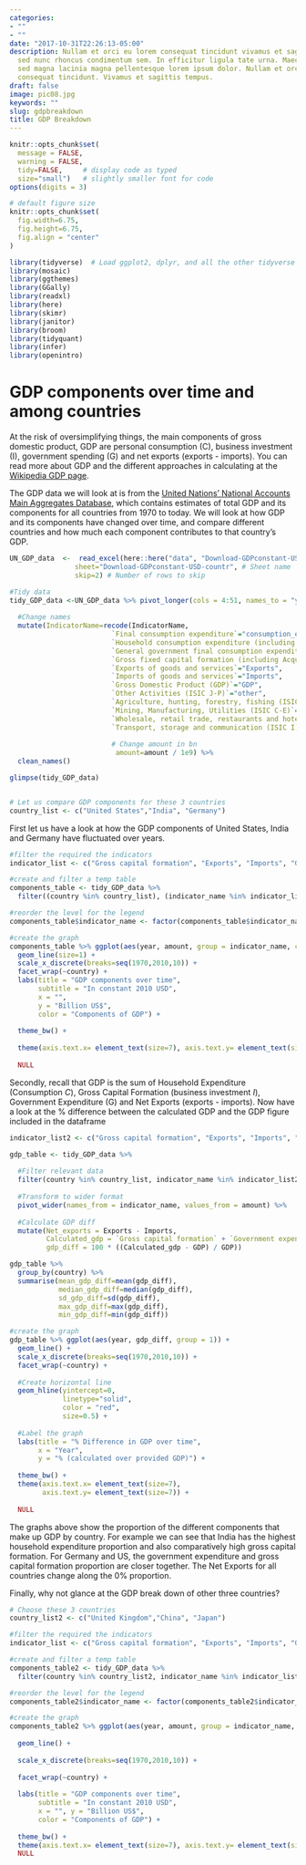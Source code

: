 ```yaml
---
categories:
- ""
- ""
date: "2017-10-31T22:26:13-05:00"
description: Nullam et orci eu lorem consequat tincidunt vivamus et sagittis magna
  sed nunc rhoncus condimentum sem. In efficitur ligula tate urna. Maecenas massa
  sed magna lacinia magna pellentesque lorem ipsum dolor. Nullam et orci eu lorem
  consequat tincidunt. Vivamus et sagittis tempus.
draft: false
image: pic08.jpg
keywords: ""
slug: gdpbreakdown
title: GDP Breakdown
---
```



```r
knitr::opts_chunk$set(
  message = FALSE, 
  warning = FALSE, 
  tidy=FALSE,     # display code as typed
  size="small")   # slightly smaller font for code
options(digits = 3)

# default figure size
knitr::opts_chunk$set(
  fig.width=6.75, 
  fig.height=6.75,
  fig.align = "center"
)
```


```r
library(tidyverse)  # Load ggplot2, dplyr, and all the other tidyverse packages
library(mosaic)
library(ggthemes)
library(GGally)
library(readxl)
library(here)
library(skimr)
library(janitor)
library(broom)
library(tidyquant)
library(infer)
library(openintro)
```


# GDP components over time and among countries

At the risk of oversimplifying things, the main components of gross domestic product, GDP are personal consumption (C), business investment (I), government spending (G) and net exports (exports - imports). You can read more about GDP and the different approaches in calculating at the [Wikipedia GDP page](https://en.wikipedia.org/wiki/Gross_domestic_product).

The GDP data we will look at is from the [United Nations' National Accounts Main Aggregates Database](https://unstats.un.org/unsd/snaama/Downloads), which contains estimates of total GDP and its components for all countries from 1970 to today. We will look at how GDP and its components have changed over time, and compare different countries and how much each component contributes to that country's GDP. 


```r

UN_GDP_data  <-  read_excel(here::here("data", "Download-GDPconstant-USD-countries.xls"), # Excel filename
                sheet="Download-GDPconstant-USD-countr", # Sheet name
                skip=2) # Number of rows to skip

```


```r

#Tidy data
tidy_GDP_data <-UN_GDP_data %>% pivot_longer(cols = 4:51, names_to = "year", values_to = "amount") %>%
  
  #Change names 
  mutate(IndicatorName=recode(IndicatorName, 
                         `Final consumption expenditure`="consumption_exp",
                         `Household consumption expenditure (including Non-profit institutions serving households)`="Household expenditure", 
                         `General government final consumption expenditure`="Government expenditure", 
                         `Gross fixed capital formation (including Acquisitions less disposals of valuables)`="gross_fixed_capital", 
                         `Exports of goods and services`="Exports", 
                         `Imports of goods and services`="Imports", 
                         `Gross Domestic Product (GDP)`="GDP", 
                         `Other Activities (ISIC J-P)`="other",
                         `Agriculture, hunting, forestry, fishing (ISIC A-B)`="agriculture", 
                         `Mining, Manufacturing, Utilities (ISIC C-E)`="mining", 
                         `Wholesale, retail trade, restaurants and hotels (ISIC G-H)`="wholesale", 
                         `Transport, storage and communication (ISIC I)`="transport"), 
         
                         # Change amount in bn
                          amount=amount / 1e9) %>% 
  clean_names()

glimpse(tidy_GDP_data)


# Let us compare GDP components for these 3 countries
country_list <- c("United States","India", "Germany")
```

First let us have a look at how the GDP components of United States, India and Germany have fluctuated over years.

```r
#filter the required the indicators
indicator_list <- c("Gross capital formation", "Exports", "Imports", "Government expenditure", "Household expenditure")

#create and filter a temp table
components_table <- tidy_GDP_data %>% 
  filter((country %in% country_list), (indicator_name %in% indicator_list)) 

#reorder the level for the legend
components_table$indicator_name <- factor(components_table$indicator_name, levels = c("Gross capital formation", "Exports", "Imports", "Government expenditure", "Household expenditure"))

#create the graph
components_table %>% ggplot(aes(year, amount, group = indicator_name, color = indicator_name)) + 
  geom_line(size=1) + 
  scale_x_discrete(breaks=seq(1970,2010,10)) +
  facet_wrap(~country) +
  labs(title = "GDP components over time", 
       subtitle = "In constant 2010 USD", 
       x = "", 
       y = "Billion US$", 
       color = "Components of GDP") +
  
  theme_bw() +
  
  theme(axis.text.x= element_text(size=7), axis.text.y= element_text(size=7)) +
  
  NULL
```

Secondly, recall that GDP is the sum of Household Expenditure (Consumption *C*), Gross Capital Formation (business investment *I*), Government Expenditure (G) and Net Exports (exports - imports). Now have a look at the % difference between the calculated GDP and the GDP figure included in the dataframe

```r
indicator_list2 <- c("Gross capital formation", "Exports", "Imports", "Government expenditure", "Household expenditure", "GDP")

gdp_table <- tidy_GDP_data %>% 
  
  #Filter relevant data
  filter(country %in% country_list, indicator_name %in% indicator_list2) %>% 
  
  #Transform to wider format
  pivot_wider(names_from = indicator_name, values_from = amount) %>% 
  
  #Calculate GDP diff
  mutate(Net_exports = Exports - Imports, 
         Calculated_gdp = `Gross capital formation` + `Government expenditure` + `Household expenditure` + Net_exports, 
         gdp_diff = 100 * ((Calculated_gdp - GDP) / GDP))

gdp_table %>%  
  group_by(country) %>% 
  summarise(mean_gdp_diff=mean(gdp_diff),
            median_gdp_diff=median(gdp_diff),
            sd_gdp_diff=sd(gdp_diff),
            max_gdp_diff=max(gdp_diff),
            min_gdp_diff=min(gdp_diff))

#create the graph
gdp_table %>% ggplot(aes(year, gdp_diff, group = 1)) + 
  geom_line() + 
  scale_x_discrete(breaks=seq(1970,2010,10)) +
  facet_wrap(~country) +
  
  #Create horizontal line 
  geom_hline(yintercept=0, 
             linetype="solid",
             color = "red", 
             size=0.5) + 
  
  #Label the graph
  labs(title = "% Difference in GDP over time",
       x = "Year", 
       y = "% (calculated over provided GDP)") +
  
  theme_bw() +
  theme(axis.text.x= element_text(size=7), 
        axis.text.y= element_text(size=7)) +
  
  NULL
```


The graphs above show the proportion of the different components that make up GDP by country. For example we can see that India has the highest household expenditure proportion and also comparatively high gross capital formation. For Germany and US, the government expenditure and gross capital formation proportion are closer together. The Net Exports for all countries change along the 0% proportion. 


Finally, why not glance at the GDP break down of other three countries?

```r

# Choose these 3 countries
country_list2 <- c("United Kingdom","China", "Japan")

#filter the required the indicators
indicator_list <- c("Gross capital formation", "Exports", "Imports", "Government expenditure", "Household expenditure")

#create and filter a temp table
components_table2 <- tidy_GDP_data %>% 
  filter(country %in% country_list2, indicator_name %in% indicator_list) 

#reorder the level for the legend
components_table2$indicator_name <- factor(components_table2$indicator_name, levels = c("Gross capital formation", "Exports", "Government expenditure", "Household expenditure", "Imports"))

#create the graph
components_table2 %>% ggplot(aes(year, amount, group = indicator_name, color = indicator_name)) + 
  
  geom_line() + 
  
  scale_x_discrete(breaks=seq(1970,2010,10)) +
  
  facet_wrap(~country) +
  
  labs(title = "GDP components over time",
       subtitle = "In constant 2010 USD", 
       x = "", y = "Billion US$", 
       color = "Components of GDP") +
  
  theme_bw() +
  theme(axis.text.x= element_text(size=7), axis.text.y= element_text(size=7)) +
  NULL

```




